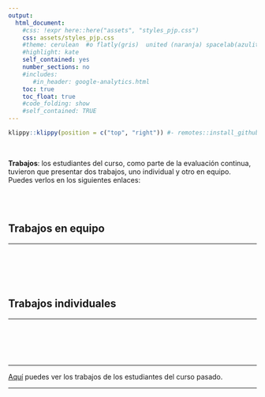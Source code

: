 ```yaml
---
output:
  html_document:
    #css: !expr here::here("assets", "styles_pjp.css") 
    css: assets/styles_pjp.css
    #theme: cerulean  #o flatly(gris)  united (naranja) spacelab(azulito) o yeti o faltly o sandstone
    #highlight: kate 
    self_contained: yes
    number_sections: no
    #includes:
       #in_header: google-analytics.html
    toc: true
    toc_float: true
    #code_folding: show
    #self_contained: TRUE
---
```




```r
klippy::klippy(position = c("top", "right")) #- remotes::install_github("rlesur/klippy")
```

<br>

<div class = "blue">
**Trabajos**: los estudiantes del curso, como parte de la evaluación continua, tuvieron que presentar dos trabajos, uno individual y otro en equipo. Puedes verlos en los siguientes enlaces:
</div>



<br><br>

## Trabajos en equipo

------------------


<br>



<br><br>

## Trabajos individuales

------------------


<br>

<br><br>

------------------------


<div class = "gris-gainboro">
[Aquí](https://perezp44.github.io/intro-ds-20-21-web/07-trabajos.html) puedes ver los trabajos de los estudiantes del curso pasado.
</div>


------------------------

<div class="tocify-extend-page" data-unique="tocify-extend-page" style="height: 0;"></div>
